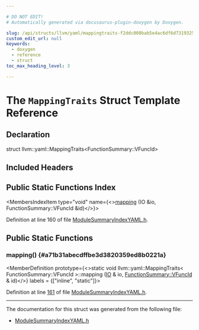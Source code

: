 ```yaml
---

# DO NOT EDIT!
# Automatically generated via docusaurus-plugin-doxygen by Doxygen.

slug: /api/structs/llvm/yaml/mappingtraits-f2ddc008bab5e4ac6df6d73193250556
custom_edit_url: null
keywords:
  - doxygen
  - reference
  - struct
toc_max_heading_level: 3

---
```





# The `MappingTraits` Struct Template Reference

<DoxygenPage pluginConfig={pluginConfig}>



## Declaration

<CodeBlock>struct llvm::yaml::MappingTraits&lt;FunctionSummary::VFuncId&gt;</CodeBlock>

## Included Headers

<IncludesList>
<IncludesListItem
  filePath="llvm/IR/ModuleSummaryIndexYAML.h"
  permalink="/docs/api/files/include/include/llvm/include/llvm/ir/modulesummaryindexyaml-h"
  isLocal="true" />
</IncludesList>

## Public Static Functions Index

<MembersIndex>

<MembersIndexItem
  type="void"
  name={<><a href="#a71b31abecdffbe3d3820359ed8b0221a">mapping</a> (IO &amp;io, FunctionSummary::VFuncId &amp;id)</>}>
</MembersIndexItem>

</MembersIndex>


Definition at line 160 of file <a href="/docs/api/files/include/include/llvm/include/llvm/ir/modulesummaryindexyaml-h">ModuleSummaryIndexYAML.h</a>.

<SectionDefinition>

## Public Static Functions

### mapping() {#a71b31abecdffbe3d3820359ed8b0221a}

<MemberDefinition
  prototype={<>static void llvm::yaml::MappingTraits&lt; FunctionSummary::VFuncId &gt;::mapping (<a href="/docs/api/classes/llvm/yaml/io">IO</a> &amp; io, <a href="/docs/api/structs/llvm/functionsummary/vfuncid">FunctionSummary::VFuncId</a> &amp; id)</>}
  labels = {["inline", "static"]}>

Definition at line <a href="/docs/api/files/include/include/llvm/include/llvm/ir/modulesummaryindexyaml-h/#l00161">161</a> of file <a href="/docs/api/files/include/include/llvm/include/llvm/ir/modulesummaryindexyaml-h">ModuleSummaryIndexYAML.h</a>.
</MemberDefinition>

</SectionDefinition>

<hr/>

The documentation for this struct was generated from the following file:

<ul>
<li><a href="/docs/api/files/include/include/llvm/include/llvm/ir/modulesummaryindexyaml-h">ModuleSummaryIndexYAML.h</a></li>
</ul>

</DoxygenPage>
